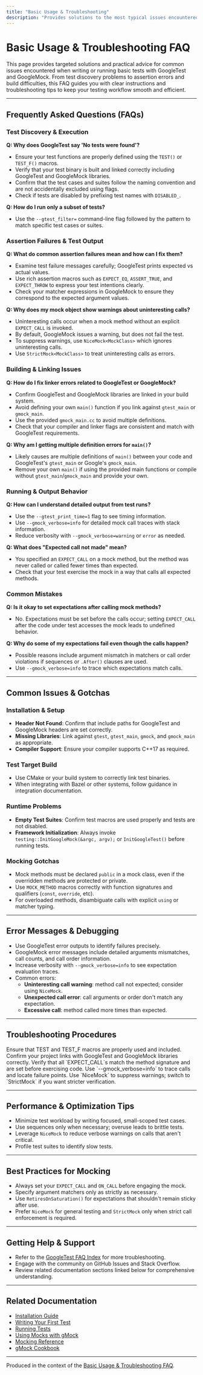 ```yaml
---
title: "Basic Usage & Troubleshooting"
description: "Provides solutions to the most typical issues encountered when writing or running basic tests, such as test discovery failures, assertion errors, or trouble building test targets."
---
```


# Basic Usage & Troubleshooting FAQ

This page provides targeted solutions and practical advice for common issues encountered when writing or running basic tests with GoogleTest and GoogleMock. From test discovery problems to assertion errors and build difficulties, this FAQ guides you with clear instructions and troubleshooting tips to keep your testing workflow smooth and efficient.

---

## Frequently Asked Questions (FAQs)

### Test Discovery & Execution

**Q: Why does GoogleTest say 'No tests were found'?**

- Ensure your test functions are properly defined using the `TEST()` or `TEST_F()` macros.
- Verify that your test binary is built and linked correctly including GoogleTest and GoogleMock libraries.
- Confirm that the test cases and suites follow the naming convention and are not accidentally excluded using flags.
- Check if tests are disabled by prefixing test names with `DISABLED_`.

**Q: How do I run only a subset of tests?**

- Use the `--gtest_filter=` command-line flag followed by the pattern to match specific test cases or suites.

### Assertion Failures & Test Output

**Q: What do common assertion failures mean and how can I fix them?**

- Examine test failure messages carefully; GoogleTest prints expected vs actual values.
- Use rich assertion macros such as `EXPECT_EQ`, `ASSERT_TRUE`, and `EXPECT_THROW` to express your test intentions clearly.
- Check your matcher expressions in GoogleMock to ensure they correspond to the expected argument values.

**Q: Why does my mock object show warnings about uninteresting calls?**

- Uninteresting calls occur when a mock method without an explicit `EXPECT_CALL` is invoked.
- By default, GoogleMock issues a warning, but does not fail the test.
- To suppress warnings, use `NiceMock<MockClass>` which ignores uninteresting calls.
- Use `StrictMock<MockClass>` to treat uninteresting calls as errors.

### Building & Linking Issues

**Q: How do I fix linker errors related to GoogleTest or GoogleMock?**

- Confirm GoogleTest and GoogleMock libraries are linked in your build system.
- Avoid defining your own `main()` function if you link against `gtest_main` or `gmock_main`.
- Use the provided `gmock_main.cc` to avoid multiple definitions.
- Check that your compiler and linker flags are consistent and match with GoogleTest requirements.

**Q: Why am I getting multiple definition errors for `main()`?**

- Likely causes are multiple definitions of `main()` between your code and GoogleTest's `gtest_main` or Google's `gmock_main`.
- Remove your own `main()` if using the provided main functions or compile without `gtest_main`/`gmock_main` and provide your own.

### Running & Output Behavior

**Q: How can I understand detailed output from test runs?**

- Use the `--gtest_print_time=1` flag to see timing information.
- Use `--gmock_verbose=info` for detailed mock call traces with stack information.
- Reduce verbosity with `--gmock_verbose=warning` or `error` as needed.

**Q: What does "Expected call not made" mean?**

- You specified an `EXPECT_CALL` on a mock method, but the method was never called or called fewer times than expected.
- Check that your test exercise the mock in a way that calls all expected methods.

### Common Mistakes

**Q: Is it okay to set expectations after calling mock methods?**

- No. Expectations must be set before the calls occur; setting `EXPECT_CALL` after the code under test accesses the mock leads to undefined behavior.

**Q: Why do some of my expectations fail even though the calls happen?**

- Possible reasons include argument mismatch in matchers or call order violations if sequences or `.After()` clauses are used.
- Use `--gmock_verbose=info` to trace which expectations match calls.

---

## Common Issues & Gotchas

### Installation & Setup

- **Header Not Found**: Confirm that include paths for GoogleTest and GoogleMock headers are set correctly.
- **Missing Libraries**: Link against `gtest`, `gtest_main`, `gmock`, and `gmock_main` as appropriate.
- **Compiler Support**: Ensure your compiler supports C++17 as required.

### Test Target Build

- Use CMake or your build system to correctly link test binaries.
- When integrating with Bazel or other systems, follow guidance in integration documentation.

### Runtime Problems

- **Empty Test Suites**: Confirm test macros are used properly and tests are not disabled.
- **Framework Initialization**: Always invoke `testing::InitGoogleMock(&argc, argv);` or `InitGoogleTest()` before running tests.

### Mocking Gotchas

- Mock methods must be declared `public` in a mock class, even if the overridden methods are protected or private.
- Use `MOCK_METHOD` macros correctly with function signatures and qualifiers (`const`, `override`, etc).
- For overloaded methods, disambiguate calls with explicit `using` or matcher typing.

---

## Error Messages & Debugging

- Use GoogleTest error outputs to identify failures precisely.
- GoogleMock error messages include detailed arguments mismatches, call counts, and call order information.
- Increase verbosity with `--gmock_verbose=info` to see expectation evaluation traces.
- Common errors:
  - **Uninteresting call warning**: method call not expected; consider using `NiceMock`.
  - **Unexpected call error**: call arguments or order don't match any expectation.
  - **Excessive call**: method called more times than expected.

---

## Troubleshooting Procedures

<Steps>
<Step title="Check Test Discovery">
Ensure that TEST and TEST_F macros are properly used and included.
</Step>
<Step title="Build Check">
Confirm your project links with GoogleTest and GoogleMock libraries correctly.
</Step>
<Step title="Mock Expectations">
Verify that all `EXPECT_CALL`s match the method signature and are set before exercising code.
</Step>
<Step title="Run with Verbose Flags">
Use `--gmock_verbose=info` to trace calls and locate failure points.
</Step>
<Step title="Suppress or Adjust Uninteresting Call Behavior">
Use `NiceMock<MockClass>` to suppress warnings; switch to `StrictMock` if you want stricter verification.
</Step>
</Steps>

---

## Performance & Optimization Tips

- Minimize test workload by writing focused, small-scoped test cases.
- Use sequences only when necessary; overuse leads to brittle tests.
- Leverage `NiceMock` to reduce verbose warnings on calls that aren't critical.
- Profile test suites to identify slow tests.

---

## Best Practices for Mocking

- Always set your `EXPECT_CALL` and `ON_CALL` before engaging the mock.
- Specify argument matchers only as strictly as necessary.
- Use `RetiresOnSaturation()` for expectations that shouldn't remain sticky after use.
- Prefer `NiceMock` for general testing and `StrictMock` only when strict call enforcement is required.

---

## Getting Help & Support

- Refer to the [GoogleTest FAQ Index](https://github.com/google/googletest/blob/main/docs/faq.md) for more troubleshooting.
- Engage with the community on GitHub Issues and Stack Overflow.
- Review related documentation sections linked below for comprehensive understanding.

---

## Related Documentation

- [Installation Guide](https://google.github.io/googletest/installation.html)
- [Writing Your First Test](https://google.github.io/googletest/getting-started.html)
- [Running Tests](https://google.github.io/googletest/running-tests.html)
- [Using Mocks with gMock](https://google.github.io/googletest/gmock_for_dummies.html)
- [Mocking Reference](https://google.github.io/googletest/reference/mocking.html)
- [gMock Cookbook](https://google.github.io/googletest/gmock_cook_book.html)

---

Produced in the context of the [Basic Usage & Troubleshooting FAQ](/faq/getting-started-faq/basic-usage-troubleshooting).
